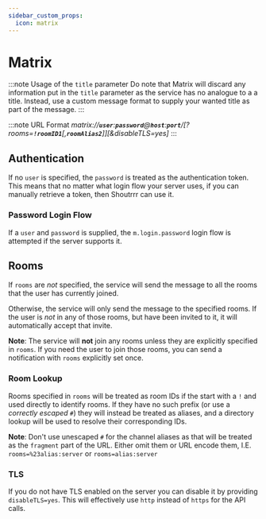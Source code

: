 ```yaml
---
sidebar_custom_props:
  icon: matrix
---
```



# Matrix

:::note Usage of the `title` parameter
    Do note that Matrix will discard any information put in the `title` parameter as the service has no analogue to a
    a title. Instead, use a custom message format to supply your wanted title as part of the message.
:::

:::note URL Format
    *matrix://__`user`__:__`password`__@__`host`__:__`port`__/[?rooms=__`!roomID1`__[,__`roomAlias2`__]][&disableTLS=yes]*
:::


## Authentication

If no `user` is specified, the `password` is treated as the authentication token. This means that no matter what login
flow your server uses, if you can manually retrieve a token, then Shoutrrr can use it.

### Password Login Flow

If a `user` and `password` is supplied, the `m.login.password` login flow is attempted if the server supports it.

## Rooms

If `rooms` are *not* specified, the service will send the message to all the rooms that the user has currently joined.

Otherwise, the service will only send the message to the specified rooms. If the user is *not* in any of those rooms,
but have been invited to it, it will automatically accept that invite.

**Note**: The service will **not** join any rooms unless they are explicitly specified in `rooms`. If you need the user
to join those rooms, you can send a notification with `rooms` explicitly set once.

### Room Lookup

Rooms specified in `rooms` will be treated as room IDs if the start with a `!` and used directly to identify rooms. If
they have no such prefix (or use a *correctly escaped* `#`) they will instead be treated as aliases, and a directory
lookup will be used to resolve their corresponding IDs.

**Note**: Don't use unescaped `#` for the channel aliases as that will be treated as the `fragment` part of the URL.
Either omit them or URL encode them, I.E. `rooms=%23alias:server` or `rooms=alias:server`

### TLS

If you do not have TLS enabled on the server you can disable it by providing `disableTLS=yes`. This will effectively
use `http` instead of `https` for the API calls.
